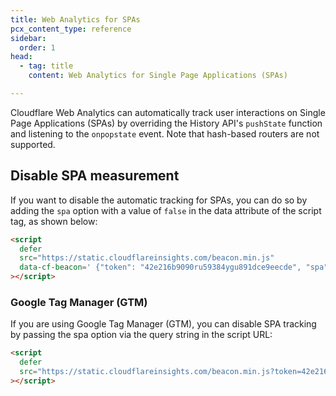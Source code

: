 ```yaml
---
title: Web Analytics for SPAs
pcx_content_type: reference
sidebar:
  order: 1
head:
  - tag: title
    content: Web Analytics for Single Page Applications (SPAs)

---
```


Cloudflare Web Analytics can automatically track user interactions on Single Page Applications (SPAs) by overriding the History API's `pushState` function and listening to the `onpopstate` event. Note that hash-based routers are not supported.

## Disable SPA measurement

If you want to disable the automatic tracking for SPAs, you can do so by adding the `spa` option with a value of `false` in the data attribute of the script tag, as shown below:

```html
<script
  defer
  src="https://static.cloudflareinsights.com/beacon.min.js"
  data-cf-beacon=' {"token": "42e216b9090ru59384ygu891dce9eecde", "spa": false} '
></script>
```

### Google Tag Manager (GTM)

If you are using Google Tag Manager (GTM), you can disable SPA tracking by passing the spa option via the query string in the script URL:

```html
<script
  defer
  src="https://static.cloudflareinsights.com/beacon.min.js?token=42e216b9090ru59384ygu891dce9eecde&spa=false"
></script>
```
